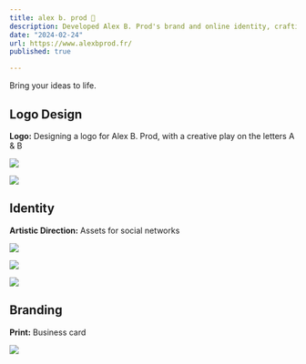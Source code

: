 ```yaml
---
title: alex b. prod 🔴
description: Developed Alex B. Prod's brand and online identity, crafting a unique logo and social media assets.
date: "2024-02-24"
url: https://www.alexbprod.fr/
published: true

---
```


Bring your ideas to life.

## Logo Design

**Logo:** Designing a logo for Alex B. Prod, with a creative play on the letters A & B

![](/ab_1.png)

![](/ab_2.png)

## Identity

**Artistic Direction:** Assets for social networks

![](/ab_3.png)

![](/ab_4.png)

![](/ab_6.jpg)

## Branding

**Print:** Business card

![](/ab_5.png)
